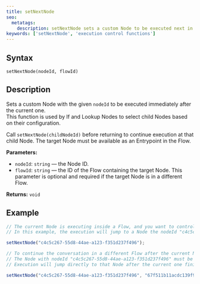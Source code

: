 ```yaml
---
title: setNextNode
seo:
  metatags:
    description: setNextNode sets a custom Node to be executed next in the Flow.
keywords: ['setNextNode', 'execution control functions']
---
```


## Syntax

`setNextNode(nodeId, flowId)`

## Description

Sets a custom Node with the given `nodeId` to be executed immediately after the current one.  
This function is used by If and Lookup Nodes to select child Nodes based on their configuration.

Call `setNextNode(childNodeId)` before returning to continue execution at that child Node.
The target Node must be available as an Entrypoint in the Flow.

**Parameters:**

- `nodeId`: `string` — the Node ID.
- `flowId`: `string` — the ID of the Flow containing the target Node. This parameter is optional and required if the target Node is in a different Flow.

**Returns:** `void`

## Example

```js
// The current Node is executing inside a Flow, and you want to control which Node should be executed next based on some logic.
// In this example, the execution will jump to a Node the nodeId "c4c5c267-55d8-44ae-a123-f351d237f496" immediately after the current Node finishes.

setNextNode("c4c5c267-55d8-44ae-a123-f351d237f496");

// To continue the conversation in a different Flow after the current Node, specify both the target nodeId and the flowId.
// The Node with nodeId "c4c5c267-55d8-44ae-a123-f351d237f496" must be marked as an Entrypoint in the target Flow with flowId "67f511b11acdc139f91946b8".
// Execution will jump directly to that Node after the current one finishes.

setNextNode("c4c5c267-55d8-44ae-a123-f351d237f496", "67f511b11acdc139f91946b8");
```

